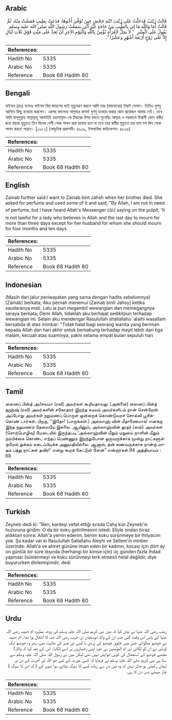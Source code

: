 ## Arabic


<div dir="rtl" lang="ar" style={{fontSize:'larger',backgroundColor:'#f8f9fa',padding:20}}>
قَالَتْ زَيْنَبُ فَدَخَلْتُ عَلَى زَيْنَبَ ابْنَةِ جَحْشٍ حِينَ تُوُفِّيَ أَخُوهَا، فَدَعَتْ بِطِيبٍ فَمَسَّتْ مِنْهُ، ثُمَّ قَالَتْ أَمَا وَاللَّهِ مَا لِي بِالطِّيبِ مِنْ حَاجَةٍ غَيْرَ أَنِّي سَمِعْتُ رَسُولَ اللَّهِ صلى الله عليه وسلم يَقُولُ عَلَى الْمِنْبَرِ ‏ "‏ لاَ يَحِلُّ لاِمْرَأَةٍ تُؤْمِنُ بِاللَّهِ وَالْيَوْمِ الآخِرِ أَنْ تُحِدَّ عَلَى مَيِّتٍ فَوْقَ ثَلاَثِ لَيَالٍ إِلاَّ عَلَى زَوْجٍ أَرْبَعَةَ أَشْهُرٍ وَعَشْرًا ‏"‏‏.‏
</div>
<div style={{backgroundColor:'#f8f9fa',padding:20, marginBottom: 10}}><table> <thead> <tr> <th>References:</th> <th></th> </tr> </thead> <tbody><tr><td>Hadith No</td><td>5335</td></tr><tr><td>Arabic No</td><td>5335</td></tr><tr><td>Reference</td><td>Book 68 Hadith 80</td></tr></tbody></table></div>

## Bengali


<div dir="ltr" lang="bn" style={{fontSize:'larger',backgroundColor:'#f8f9fa',padding:20}}>
যাইনাব (রাঃ) বলেনঃ যাইনাব বিন্ত জাহশের ভাই মৃত্যুবরণ করলে আমি তার (যায়নাবের) নিকট গেলাম। তিনিও খুশবু আনিয়ে কিছু ব্যবহার করলেন। এরপর বললেনঃ আল্লাহর কসম! খুশবু ব্যবহার করার কোন প্রয়োজন আমার নেই। তবে আমি রাসূলুল্লাহ সাল্লাল্লাহু আলাইহি ওয়াসাল্লাম-কে মিম্বরের উপর বলতে শুনেছিঃ আল্লাহ ও পরকালে বিশ্বাসী কোন নারীর জন্য কারো মৃত্যুতে তিন দিনের বেশী শোক পালন করা হালাল হবে না তবে তার স্বামীর মৃত্যুতে চার মাস দশ দিন শোক পালন করতে পারবে। [১২৮২] (আধুনিক প্রকাশনী- ৪৯৩৯, ইসলামিক ফাউন্ডেশন- ৪৮৩৫)
</div>
<div style={{backgroundColor:'#f8f9fa',padding:20, marginBottom: 10}}><table> <thead> <tr> <th>References:</th> <th></th> </tr> </thead> <tbody><tr><td>Hadith No</td><td>5335</td></tr><tr><td>Arabic No</td><td>5335</td></tr><tr><td>Reference</td><td>Book 68 Hadith 80</td></tr></tbody></table></div>

## English


<div dir="ltr" lang="en" style={{fontSize:'larger',backgroundColor:'#f8f9fa',padding:20}}>
Zainab further said:I want to Zainab bint Jahsh when her brother died. She asked for perfume and used some of it and said, "By Allah, I am not in need of perfume, but I have heard Allah's Messenger (ﷺ) saying on the pulpit, 'It is not lawful for a lady who believes in Allah and the last day to mourn for more than three days except for her husband for whom she should mourn for four months and ten days
</div>
<div style={{backgroundColor:'#f8f9fa',padding:20, marginBottom: 10}}><table> <thead> <tr> <th>References:</th> <th></th> </tr> </thead> <tbody><tr><td>Hadith No</td><td>5335</td></tr><tr><td>Arabic No</td><td>5335</td></tr><tr><td>Reference</td><td>Book 68 Hadith 80</td></tr></tbody></table></div>

## Indonesian


<div dir="ltr" lang="id" style={{fontSize:'larger',backgroundColor:'#f8f9fa',padding:20}}>
(Masih dari jalur periwayatan yang sama dengan hadits sebelumnya) [Zainab] berkata; Aku pernah menemui [Zainab binti Jahsy] ketika saudaranya mati. Lalu ia pun megambil wewangian dan memegangnya seraya berkata; Demi Allah, tidaklah aku berhajat sedikitpun terhadap wewangian ini. Selain aku mendengar Rasulullah shallallahu 'alaihi wasallam bersabda di atas mimbar: "Tidak halal bagi seorang wanita yang beriman kepada Allah dan hari akhir untuk berkabung terhadap mayit lebih dari tiga malam, kecuali atas suaminya, yakni selama empat bulan sepuluh hari
</div>
<div style={{backgroundColor:'#f8f9fa',padding:20, marginBottom: 10}}><table> <thead> <tr> <th>References:</th> <th></th> </tr> </thead> <tbody><tr><td>Hadith No</td><td>5335</td></tr><tr><td>Arabic No</td><td>5335</td></tr><tr><td>Reference</td><td>Book 68 Hadith 80</td></tr></tbody></table></div>

## Tamil


<div dir="ltr" lang="ta" style={{fontSize:'larger',backgroundColor:'#f8f9fa',padding:20}}>
ஸைனப் பின்த் அபீசலமா (ரலி) அவர்கள் கூறியதாவது: (அன்னை) ஸைனப் பின்த் ஜஹ்ஷ் (ரலி) அவர்களின் சகோதரர் இறந்த சமயம் அவர்களிடம் நான் சென்றேன். அப்போது அவர்கள் நறுமணப் பொருள் ஒன்றைக் கொண்டுவரச் சொல்லி பூசிக்கொண் டார்கள். பிறகு, ‘‘இதோ! (பாருங்கள்.) அல்லாஹ் வின் மீதாணையாக! எனக்கு இந்த நறுமணம் தேவையே இல்லை. ஆயினும், அல்லாஹ்வின் தூதர் (ஸல்) அவர்கள் (சொற்பொழிவு) மேடையில் இருந்தபடி ‘அல்லாஹ்வின் மீதும் மறுமை நாளின் மீதும் நம்பிக்கை கொண்ட எந்தப் பெண்ணும் இறந்துபோன ஒருவருக்காக மூன்று நாட்களுக்குமேல் துக்கம் கடைப்பிடிக்க அனுமதியில்லை. ஆனால், தன் கணவருக்காக நான்கு மாதம் பத்து நாட்கள் தவிர!’ என்று கூறக் கேட்டுள் ளேன்” என்றார்கள்.94 அத்தியாயம் : 68
</div>
<div style={{backgroundColor:'#f8f9fa',padding:20, marginBottom: 10}}><table> <thead> <tr> <th>References:</th> <th></th> </tr> </thead> <tbody><tr><td>Hadith No</td><td>5335</td></tr><tr><td>Arabic No</td><td>5335</td></tr><tr><td>Reference</td><td>Book 68 Hadith 80</td></tr></tbody></table></div>

## Turkish


<div dir="ltr" lang="tr" style={{fontSize:'larger',backgroundColor:'#f8f9fa',padding:20}}>
Zeyneb dedi ki: "Ben, kardeşi vefat ettiği sırada Cahş kızı Zeyneb'in huzuruna girdim. O da bir koku getirilmesini istedi. Eliyle ondan biraz aldıktan sonra: Allah'a yemin ederim, benim koku sürünmeye bir ihtiyacım yok. Şu kadar var ki Rasulullah Sallallahu Aleyhi ve Sellem'in minber üzerinde: Allah'a ve ahiret gününe iman eden bir kadının, kocası için dört ay on günlük bir süre dışında (herhangi bir kimse için) üç günden fazla ihdad yapması (süslenmeyi ve koku sürünmeyi terk etmesi) helal değildir, diye buyururken dinlemişimdir, dedi
</div>
<div style={{backgroundColor:'#f8f9fa',padding:20, marginBottom: 10}}><table> <thead> <tr> <th>References:</th> <th></th> </tr> </thead> <tbody><tr><td>Hadith No</td><td>5335</td></tr><tr><td>Arabic No</td><td>5335</td></tr><tr><td>Reference</td><td>Book 68 Hadith 80</td></tr></tbody></table></div>

## Urdu


<div dir="rtl" lang="ur" style={{fontSize:'larger',backgroundColor:'#f8f9fa',padding:20}}>
زینب رضی اللہ عنہا نے بیان کیا کہ میں نبی کریم صلی اللہ علیہ وسلم کی زوجہ مطہرہ ام حبیبہ رضی اللہ عنہا کے پاس اس وقت گئی جب ان کے والد ابوسفیان بن حرب رضی اللہ عنہ کا انتقال ہوا تھا۔ ام حبیبہ نے خوشبو منگوائی جس میں خلوق خوشبو کی زردی یا کسی اور چیز کی ملاوٹ تھی، پھر وہ خوشبو ایک لونڈی نے ان کو لگائی اور ام المؤمنین نے خود اپنے رخساروں پر اسے لگایا۔ اس کے بعد کہا کہ واللہ! مجھے خوشبو کے استعمال کی کوئی خواہش نہیں تھی لیکن میں نے رسول اللہ صلی اللہ علیہ وسلم سے سنا ہے نبی کریم صلی اللہ علیہ وسلم نے فرمایا کہ کسی عورت کے لیے جو اللہ اور آخرت کے دن پر ایمان رکھتی ہو جائز نہیں کہ وہ تین دن سے زیادہ کسی کا سوگ منائے سوا شوہر کے ( کہ اس کا سوگ ) چار مہینے دس دن کا ہے۔
</div>
<div style={{backgroundColor:'#f8f9fa',padding:20, marginBottom: 10}}><table> <thead> <tr> <th>References:</th> <th></th> </tr> </thead> <tbody><tr><td>Hadith No</td><td>5335</td></tr><tr><td>Arabic No</td><td>5335</td></tr><tr><td>Reference</td><td>Book 68 Hadith 80</td></tr></tbody></table></div>